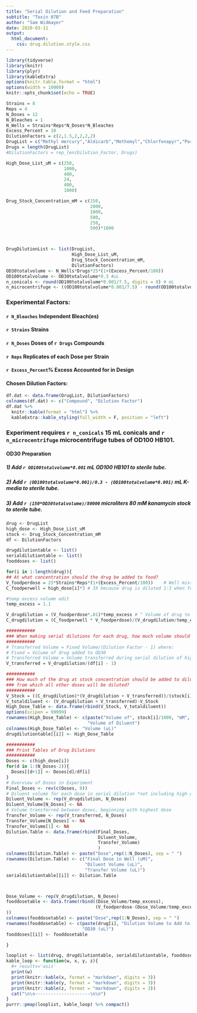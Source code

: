 ```yaml
---
title: "Serial Dilution and Feed Preparation"
subtitle: "Toxin 07B"
author: "Sam Widmayer"
date: 2020-03-11
output: 
  html_document:
    css: drug.dilution.style.css
---
```


```r
library(tidyverse)
library(knitr)
library(plyr)
library(kableExtra)
options(knitr.table.format = "html") 
options(width = 10000)
knitr::opts_chunk$set(echo = TRUE)
```

```r
Strains = 8
Reps = 4
N_Doses = 12
N_Bleaches = 1
N_Wells = Strains*Reps*N_Doses*N_Bleaches
Excess_Percent = 10
DilutionFactors = c(2,1.5,2,2,2,2)
DrugList = c("Methyl mercury","Aldicarb","Methomyl","Chlorfenapyr","Parathion","Pyraclostrobin")
Drugs = length(DrugList)
#DilutionFactors = rep_len(Dilution_Factor, Drugs)

High_Dose_List_uM = c(250,
                      1000,
                      400,
                      24,
                      400,
                      1000)

Drug_Stock_Concentration_mM = c(150,
                                2000,
                                1000,
                                500,
                                250,
                                500)*1000



DrugDilutionList <- list(DrugList, 
                         High_Dose_List_uM, 
                         Drug_Stock_Concentration_mM, 
                         DilutionFactors)
OD30totalvolume <- N_Wells*Drugs*25*(1+(Excess_Percent/100))
OD100totalvolume <- OD30totalvolume*0.3 #uL
n_conicals <- round(OD100totalvolume*0.001/7.5, digits = 0) # mL
n_microcentrifuge <- ((OD100totalvolume*0.001/7.5) - round(OD100totalvolume*0.001/7.5, digits = 0))/0.8
```
### Experimental Factors:
#### ```r N_Bleaches``` Independent Bleach(es)
#### ```r Strains``` Strains
#### ```r N_Doses``` Doses of ```r Drugs``` Compounds
#### ```r Reps``` Replicates of each Dose per Strain
#### ```r Excess_Percent```% Excess Accounted for in Design
#### Chosen Dilution Factors:
```r
df.dat <- data.frame(DrugList, DilutionFactors)
colnames(df.dat) <- c("Compound", "Dilution Factor")
df.dat %>%
  knitr::kable(format = "html") %>%
  kableExtra::kable_styling(full_width = F, position = "left")
```

### Experiment requires ```r n_conicals``` 15 mL conicals and ```r n_microcentrifuge``` microcentrifuge tubes of OD100 HB101.
#### OD30 Preparation
##### 1) Add ```r OD100totalvolume*0.001``` mL OD100 HB101 to sterile tube.
##### 2) Add ```r (OD100totalvolume*0.001)/0.3 - (OD100totalvolume*0.001)``` mL K-media to sterile tube.
##### 3) Add ```r (150*OD30totalvolume)/80000``` microliters 80 mM kanamycin stock to sterile tube.

```r
drug <- DrugList
high_dose <- High_Dose_List_uM
stock <- Drug_Stock_Concentration_mM
df <- DilutionFactors

drugdilutiontable <- list()
serialdilutiontable <- list()
fooddoses <- list()

for(i in 1:length(drug)){
## At what concentration should the drug be added to food?
V_foodperdose = 25*Strains*Reps*(1+(Excess_Percent/100))    # Well mixture volume (worms, OD30, drug, diluent)
C_foodperwell = high_dose[i]*3 # 3X because drug is diluted 1:3 when fed to worms (50 uL/well)

#temp excess volume edit
temp_excess = 1.1

V_drugdilution = (V_foodperdose*.01)*temp_excess # ^ Volume of drug to add to OD30 mixture, added to make OD30 + 1% Diluent with Drug
C_drugdilution = (C_foodperwell * V_foodperdose)/(V_drugdilution/temp_excess)

###########
### When making serial dilutions for each drug, how much volume should be transferred between doses?
###########
# Transferred Volume = Fixed Volume/(Dilution Factor - 1) where:
# Fixed = Volume of drug added to OD30
# Transferred Volume = Volume transferred during serial dilution of high dose
V_transferred = V_drugdilution/(df[i] - 1)

###########
### How much of the drug at stock concentration should be added to diluent to make the high dose 
### from which all other doses will be diluted?
###########
V_Stock = ((C_drugdilution)*(V_drugdilution + V_transferred))/(stock[i])
V_totaldiluent <- (V_drugdilution + V_transferred)-V_Stock
High_Dose_Table <- data.frame(rbind(V_Stock, V_totaldiluent))
options(scipen = 99999)
rownames(High_Dose_Table) <- c(paste("Volume of", stock[i]/1000, "mM", drug[i], "Stock",sep = " "),
                               "Volume of Diluent")
colnames(High_Dose_Table) <- "Volume (uL)"
drugdilutiontable[[i]] <- High_Dose_Table

###########
### Print Tables of Drug Dilutions
###########
Doses <- c(high_dose[i])
for(d in 1:(N_Doses-2)){
  Doses[[d+1]] <- Doses[d]/df[i]
}
# Overview of Doses in Experiment
Final_Doses <- rev(c(Doses, 0))
# Diluent volume for each dose in serial dilution *not including high dose*
Diluent_Volume <- rep(V_drugdilution, N_Doses)
Diluent_Volume[N_Doses] <- NA
# Volume transferred between doses, beginning with highest dose
Transfer_Volume <- rep(V_transferred, N_Doses)
Transfer_Volume[N_Doses] <- NA
Transfer_Volume[1] <- NA
Dilution.Table <- data.frame(rbind(Final_Doses, 
                                   Diluent_Volume, 
                                   Transfer_Volume)
                                   )
colnames(Dilution.Table) <- paste("Dose",rep(1:N_Doses), sep = " ")
rownames(Dilution.Table) <- c("Final Dose in Well (uM)",
                              "Diluent Volume (uL)",
                              "Transfer Volume (uL)")
serialdilutiontable[[i]] <- Dilution.Table



Dose_Volume <- rep(V_drugdilution, N_Doses)
fooddosetable <- data.frame(rbind((Dose_Volume/temp_excess),
                                  (V_foodperdose-(Dose_Volume/temp_excess))
))
colnames(fooddosetable) <- paste("Dose",rep(1:N_Doses), sep = " ")
rownames(fooddosetable) <- c(paste(drug[i], "Dilution Volume to Add to OD30 (above)", sep = " "),
                             "OD30 (uL)")
fooddoses[[i]] <- fooddosetable

}

```

```r
looplist <- list(drug, drugdilutiontable, serialdilutiontable, fooddoses)
kable_loop <- function(w, x, y, z){
  #+ results='asis'
  print(w)
  print(knitr::kable(x, format = "markdown", digits = 3))
  print(knitr::kable(y, format = "markdown", digits = 3))
  print(knitr::kable(z, format = "markdown", digits = 3))
  cat("\n\n---------------------\n\n")
}
purrr::pmap(looplist, kable_loop) %>% compact()
```




